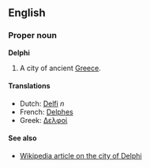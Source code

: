 ==English==
===Proper noun===
'''Delphi'''

#A city of ancient [[Greece]].

====Translations====
*Dutch: [[Delfi]] ''n''
*French: [[Delphes]]
*Greek: [[Δελφοί]]

====See also====
*[[en:Delphi|Wikipedia article on the city of Delphi]]